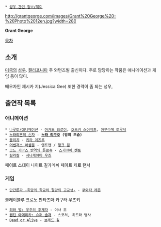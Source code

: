  * [[성우 관련 정보/북미]]

http://grantgeorge.com/images/Grant%20George%20-%20Photo%2012en.jpg?width=280

'''Grant George'''

[[목차]]
== 소개 ==
[[미국]]의 [[성우]]. [[캘리포니아]] 주 와턴즈빌 출신이다. 주로 담당하는 작품은 애니메이션과 게임 등이 많다.

배우자인 제시카 지(Jessica Gee) 또한 경력이 좀 되는 성우,

== 출연작 목록 ==
=== 애니메이션 ===
 * [[나루토/애니메이션]] - [[아카도 요로이]], [[호즈키 스이게츠]], [[아부라메 토루네]]
 * [[누라리횬의 손자/애니메이션|누라리횬의 손자]] - '''[[누라 리쿠오]] (밤의 모습)'''
 * [[블리치]] - [[키라 이즈루]]
 * [[어벤저스 어셈블]] - 앤트맨 / [[행크 핌]]
 * [[코드 기아스 반역의 를르슈]] - [[스기야마 켄토]]
 * [[킬라킬]] - [[사나게야마 우즈]]
페이트 스테이 나이트 길가메쉬
페이트 제로 랜서
=== 게임 ===
 * [[단간론파 -희망의 학교와 절망의 고교생-]] - [[쿠와타 레온]]
블레이블루 크로노 판타즈마 카구라 무츠키
 * [[죄와 벌: 우주의 후계자]] - 이사 조
 * [[캡틴 아메리카: 퍼스트 어벤져|캡틴 아메리카: 슈퍼 솔저]] - 스코처, 히드라 병사
 * [[Dead or Alive(게임)|Dead or Alive]] - [[브래드 웡]]

